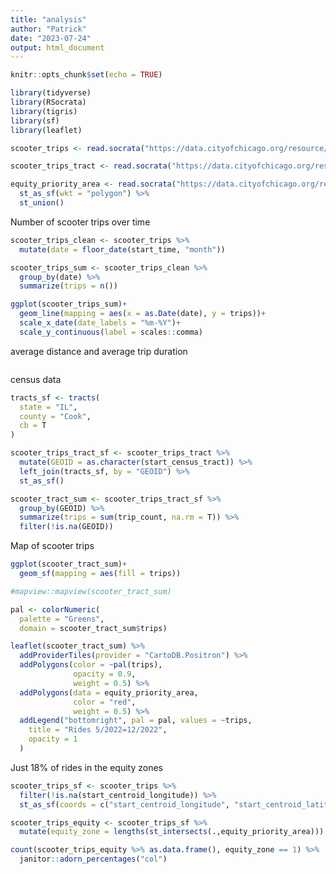 ```yaml
---
title: "analysis"
author: "Patrick"
date: "2023-07-24"
output: html_document
---
```


```r
knitr::opts_chunk$set(echo = TRUE)

library(tidyverse)
library(RSocrata)
library(tigris)
library(sf)
library(leaflet)
```


```r
scooter_trips <- read.socrata("https://data.cityofchicago.org/resource/2i5w-ykuw.csv")

scooter_trips_tract <- read.socrata("https://data.cityofchicago.org/resource/cini-k95q.csv")

equity_priority_area <- read.socrata("https://data.cityofchicago.org/resource/99tm-6k6i.csv") %>% 
  st_as_sf(wkt = "polygon") %>% 
  st_union()
```

Number of scooter trips over time
```r

scooter_trips_clean <- scooter_trips %>% 
  mutate(date = floor_date(start_time, "month"))

scooter_trips_sum <- scooter_trips_clean %>% 
  group_by(date) %>% 
  summarize(trips = n())


```

```r
ggplot(scooter_trips_sum)+
  geom_line(mapping = aes(x = as.Date(date), y = trips))+
  scale_x_date(date_labels = "%m-%Y")+
  scale_y_continuous(label = scales::comma)
```

average distance and average trip duration

```r

```



census data
```r

tracts_sf <- tracts(
  state = "IL",
  county = "Cook",
  cb = T
)


```

```r

scooter_trips_tract_sf <- scooter_trips_tract %>% 
  mutate(GEOID = as.character(start_census_tract)) %>% 
  left_join(tracts_sf, by = "GEOID") %>% 
  st_as_sf()

scooter_tract_sum <- scooter_trips_tract_sf %>% 
  group_by(GEOID) %>% 
  summarize(trips = sum(trip_count, na.rm = T)) %>% 
  filter(!is.na(GEOID))
```


Map of scooter trips
```r
ggplot(scooter_tract_sum)+
  geom_sf(mapping = aes(fill = trips))

#mapview::mapview(scooter_tract_sum)

pal <- colorNumeric(
  palette = "Greens",
  domain = scooter_tract_sum$trips)

leaflet(scooter_tract_sum) %>% 
  addProviderTiles(provider = "CartoDB.Positron") %>% 
  addPolygons(color = ~pal(trips),
              opacity = 0.9,
              weight = 0.5) %>% 
  addPolygons(data = equity_priority_area,
              color = "red",
              weight = 0.5) %>% 
  addLegend("bottomright", pal = pal, values = ~trips,
    title = "Rides 5/2022=12/2022",
    opacity = 1
  )
```

Just 18% of rides in the equity zones
```r

scooter_trips_sf <- scooter_trips %>% 
  filter(!is.na(start_centroid_longitude)) %>% 
  st_as_sf(coords = c("start_centroid_longitude", "start_centroid_latitude"), remove = F)

scooter_trips_equity <- scooter_trips_sf %>% 
  mutate(equity_zone = lengths(st_intersects(.,equity_priority_area)))

count(scooter_trips_equity %>% as.data.frame(), equity_zone == 1) %>% 
  janitor::adorn_percentages("col")

```

